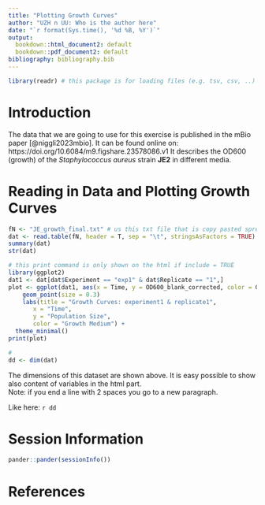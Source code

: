 ```yaml
---
title: "Plotting Growth Curves"
author: "UZH n UU: Who is the author here"
date: "`r format(Sys.time(), '%d %B, %Y')`"
output:
  bookdown::html_document2: default
  bookdown::pdf_document2: default
bibliography: bibliography.bib
---
```


```r
library(readr) # this package is for loading files (e.g. tsv, csv, ..)

```


# Introduction

The data that we are going to use for this exercise is published in the mBio paper [@niggli2023mbio]. 
It can be found online on: https://doi.org/10.6084/m9.figshare.23578086.v1
It describes the OD600 (growth) of the *Staphylococcus aureus* strain **JE2** in different media.

# Reading in Data and Plotting Growth Curves

```r
fN <- "JE_growth_final.txt" # us this txt file that is copy pasted spread sheet from excel tab separated 
dat <- read.table(fN, header = T, sep = "\t", stringsAsFactors = TRUE)
summary(dat)
str(dat)
```

```r
# this print command is only shown on the html if include = TRUE
library(ggplot2)
dat1 <- dat[dat$Experiment == "exp1" & dat$Replicate == "1",]
plot <- ggplot(dat1, aes(x = Time, y = OD600_blank_corrected, color = Growth_Medium)) + 
    geom_point(size = 0.3)
    labs(title = "Growth Curves: experiment1 & replicate1",
       x = "Time",
       y = "Population Size",
       color = "Growth Medium") +
  theme_minimal()
print(plot)
```


```r
# 
dd <- dim(dat)
```

The dimensions of this dataset are shown above.
It is easy possible to show also content of variables in the html part.  
Note: if you end a line with 2 spaces you go to a new paragraph.  
  
Like here: `r dd`


# Session Information

```r
pander::pander(sessionInfo())
```


# References {-}

